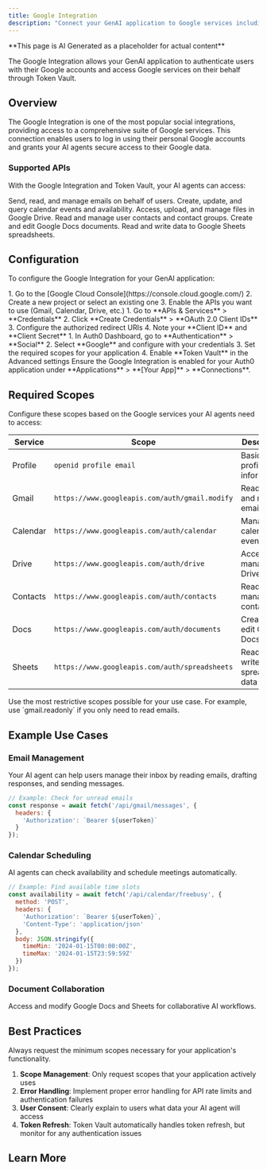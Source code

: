 ```yaml
---
title: Google Integration
description: "Connect your GenAI application to Google services including Gmail, Google Calendar, Drive, and more."
---
```


<Warning>
**This page is AI Generated as a placeholder for actual content** 
</Warning>

The Google Integration allows your GenAI application to authenticate users with their Google accounts and access Google services on their behalf through Token Vault.

## Overview

The Google Integration is one of the most popular social integrations, providing access to a comprehensive suite of Google services. This connection enables users to log in using their personal Google accounts and grants your AI agents secure access to their Google data.

### Supported APIs

With the Google Integration and Token Vault, your AI agents can access:

<Columns cols={2}>
  <Card title="Gmail" icon="mail" iconType="solid">
    Send, read, and manage emails on behalf of users.
  </Card>
  <Card title="Google Calendar" icon="calendar" iconType="solid">
    Create, update, and query calendar events and availability.
  </Card>
  <Card title="Google Drive" icon="folder" iconType="solid">
    Access, upload, and manage files in Google Drive.
  </Card>
  <Card title="Google Contacts" icon="users" iconType="solid">
    Read and manage user contacts and contact groups.
  </Card>
  <Card title="Google Docs" icon="document-text" iconType="solid">
    Create and edit Google Docs documents.
  </Card>
  <Card title="Google Sheets" icon="table" iconType="solid">
    Read and write data to Google Sheets spreadsheets.
  </Card>
</Columns>

## Configuration

To configure the Google Integration for your GenAI application:

<Steps>
  <Step title="Create a Google Cloud Project">
    1. Go to the [Google Cloud Console](https://console.cloud.google.com/)
    2. Create a new project or select an existing one
    3. Enable the APIs you want to use (Gmail, Calendar, Drive, etc.)
  </Step>
  <Step title="Configure OAuth 2.0">
    1. Go to **APIs & Services** > **Credentials**
    2. Click **Create Credentials** > **OAuth 2.0 Client IDs**
    3. Configure the authorized redirect URIs
    4. Note your **Client ID** and **Client Secret**
  </Step>
  <Step title="Set up Auth0 Integration">
    1. In Auth0 Dashboard, go to **Authentication** > **Social**
    2. Select **Google** and configure with your credentials
    3. Set the required scopes for your application
    4. Enable **Token Vault** in the Advanced settings
  </Step>
  <Step title="Enable for your Application">
    Ensure the Google Integration is enabled for your Auth0 application under **Applications** > **[Your App]** > **Connections**.
  </Step>
</Steps>

## Required Scopes

Configure these scopes based on the Google services your AI agents need to access:

| Service | Scope | Description |
|---------|-------|-------------|
| Profile | `openid profile email` | Basic user profile information |
| Gmail | `https://www.googleapis.com/auth/gmail.modify` | Read, send, and manage emails |
| Calendar | `https://www.googleapis.com/auth/calendar` | Manage calendar events |
| Drive | `https://www.googleapis.com/auth/drive` | Access and manage Drive files |
| Contacts | `https://www.googleapis.com/auth/contacts` | Read and manage contacts |
| Docs | `https://www.googleapis.com/auth/documents` | Create and edit Google Docs |
| Sheets | `https://www.googleapis.com/auth/spreadsheets` | Read and write spreadsheet data |

<Note>
Use the most restrictive scopes possible for your use case. For example, use `gmail.readonly` if you only need to read emails.
</Note>

## Example Use Cases

### Email Management
Your AI agent can help users manage their inbox by reading emails, drafting responses, and sending messages.

```javascript
// Example: Check for unread emails
const response = await fetch('/api/gmail/messages', {
  headers: {
    'Authorization': `Bearer ${userToken}`
  }
});
```

### Calendar Scheduling
AI agents can check availability and schedule meetings automatically.

```javascript
// Example: Find available time slots
const availability = await fetch('/api/calendar/freebusy', {
  method: 'POST',
  headers: {
    'Authorization': `Bearer ${userToken}`,
    'Content-Type': 'application/json'
  },
  body: JSON.stringify({
    timeMin: '2024-01-15T00:00:00Z',
    timeMax: '2024-01-15T23:59:59Z'
  })
});
```

### Document Collaboration
Access and modify Google Docs and Sheets for collaborative AI workflows.

## Best Practices

<Warning>
Always request the minimum scopes necessary for your application's functionality.
</Warning>

1. **Scope Management**: Only request scopes that your application actively uses
2. **Error Handling**: Implement proper error handling for API rate limits and authentication failures
3. **User Consent**: Clearly explain to users what data your AI agent will access
4. **Token Refresh**: Token Vault automatically handles token refresh, but monitor for any authentication issues

## Learn More

<Columns cols={2}>
  <Card
    title="Google Sign-in Guide"
    href="/guides/google-sign-in-and-auth"
    icon="google"
    horizontal
  />
  <Card
    title="Token Vault Documentation"
    href="https://auth0.com/docs/secure/tokens/token-vault"
    icon="key"
    horizontal
  />
</Columns>
